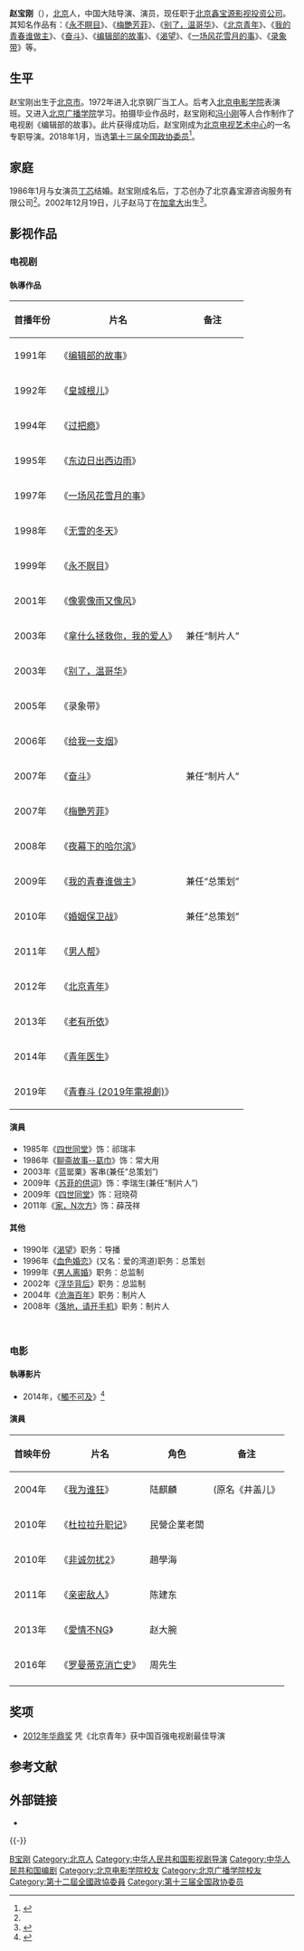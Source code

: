 {{藝人
|姓名 = 赵宝刚
|類型 = 导演
|圖片 = 
|圖片簡介 = 
|原名 = 
|英文名 = Baogang Zhao
|綽號 = 
|出生日期 = {{birth_date_and age|1955|7|7}}
|出生地點 = {{CHN}}[[北京|北京]]
|籍贯 = [[天津|天津]]
|職業 =  [[导演|导演]]、[[编剧|编剧]]
|教育程度 = [[北京广播学院电视学院|北京广播学院电视学院]]编导系88-90级干专班
|配偶 = 丁芯（1986年1月——）<ref name="a1"/>
|兒女 = 儿子：赵马丁（2002年12月——）
|活躍年代 = 1985年-
|相關團體 = 北京电视艺术中心
|IMDb = 1699222
}}
'''赵宝刚'''（{{bd|1955年|7月7日|||Z}}），[[北京市|北京]]人，中国大陆导演、演员，现任职于[[北京鑫宝源影视投资公司|北京鑫宝源影视投资公司]]。其知名作品有：《[[永不瞑目|永不瞑目]]》、《[[梅艷芳菲|梅艷芳菲]]》、《[[别了，温哥华|别了，温哥华]]》、《[[北京青年_(电视剧)|北京青年]]》、《[[我的青春谁做主|我的青春谁做主]]》、《[[奋斗_(2007年电视剧)|奋斗]]》、《[[编辑部的故事|编辑部的故事]]》、《[[渴望|渴望]]》、《[[一场风花雪月的事_(电视剧)|一场风花雪月的事]]》、《[[录象带|录象带]]》等。

== 生平 ==
赵宝刚出生于[[北京市|北京市]]。1972年进入北京钢厂当工人。后考入[[北京电影学院|北京电影学院]]表演班。又进入[[北京广播学院|北京广播学院]]学习。拍摄毕业作品时，赵宝刚和[[冯小刚|冯小刚]]等人合作制作了电视剧《编辑部的故事》。此片获得成功后，赵宝刚成为[[北京电视艺术中心|北京电视艺术中心]]的一名专职导演。2018年1月，当选[[中国人民政治协商会议第十三届全国委员会委员名单|第十三届全国政协委员]]<ref>{{Cite web|url=http://sports.163.com/18/0126/06/D92BRKK400051C89.html|title=中国人民政治协商会议第十三届全国委员会委员名单|accessdate=2018-01-26|last=|work=网易|archive-url=https://web.archive.org/web/20180127143232/http://sports.163.com/18/0126/06/D92BRKK400051C89.html|archive-date=2018-01-27|dead-url=yes}}</ref>。

==家庭==
1986年1月与女演员[[丁芯|丁芯]]结婚。赵宝刚成名后，丁芯创办了北京鑫宝源咨询服务有限公司<ref name="a1"/>。2002年12月19日，儿子赵马丁在[[加拿大|加拿大]]出生<ref>{{cite web|url=http://ent.163.com/ent_2003/editor/030717/030717_179689.html|title=赵宝刚：拿爱情说事儿|publisher=网易|author=吴勇文、白继开|date=2003年7月17日|accessdate=2010-12-17|language=Zh-hans|archive-date=2016-03-05|archive-url=https://web.archive.org/web/20160305022301/http://ent.163.com/ent_2003/editor/030717/030717_179689.html|dead-url=no}}</ref>。

== 影视作品 ==
=== 电视剧=== 
==== 執導作品 ====
{| class="wikitable sortable"
|-
! 首播年份 !! 片名 !!  class="unsortable" | 备注
|-
| 1991年||《[[编辑部的故事|编辑部的故事]]》||
|-
| 1992年||《[[皇城根儿|皇城根儿]]》||
|-
| 1994年||《[[过把瘾|过把瘾]]》||
|-
| 1995年||《[[东边日出西边雨|东边日出西边雨]]》||
|-
| 1997年||《[[一场风花雪月的事_(电视剧)|一场风花雪月的事]]》||
|-
| 1998年||《[[无雪的冬天|无雪的冬天]]》||
|-
| 1999年||《[[永不瞑目_(1999年电视剧)|永不瞑目]]》||
|-
| 2001年||《[[像雾像雨又像风|像雾像雨又像风]]》||
|-
| 2003年||《[[拿什么拯救你，我的爱人|拿什么拯救你，我的爱人]]》||兼任“制片人”
|-
| 2003年||《[[别了，温哥华|别了，温哥华]]》||
|-
| 2005年||《录象带》||
|-
| 2006年||《[[给我一支烟|给我一支烟]]》||
|-
| 2007年||《[[奋斗_(2007年电视剧)|奋斗]]》||兼任“制片人”
|-
| 2007年||《[[梅艷芳菲|梅艷芳菲]]》||
|-
| 2008年||《[[夜幕下的哈尔滨|夜幕下的哈尔滨]]》||
|-
| 2009年||《[[我的青春谁做主|我的青春谁做主]]》||兼任“总策划”
|-
| 2010年||《[[婚姻保卫战|婚姻保卫战]]》||兼任“总策划”
|-
| 2011年||《[[男人帮_(电视剧)|男人帮]]》||
|-
| 2012年||《[[北京青年_(电视剧)|北京青年]]》||
|-
| 2013年||《[[老有所依|老有所依]]》||
|-
| 2014年||《[[青年医生|青年医生]]》||
|-
| 2019年||《[[青春斗_(2019年電視劇)|青春斗 (2019年電視劇)]]》||
|}

==== 演員 ====
* 1985年《[[四世同堂_(1985年电视剧)|四世同堂]]》饰：祁瑞丰
* 1986年《[[聊斋_(1986年电视剧)|聊斋故事--葛巾]]》饰：常大用
* 2003年《蓝罂粟》客串(兼任“总策划”)
* 2009年《[[苏菲的供词|苏菲的供词]]》饰：李瑞生(兼任“制片人”)
* 2009年《[[四世同堂_(2009年电视剧)|四世同堂]]》饰：冠晓荷
* 2011年《[[家，N次方|家，N次方]]》饰：薛茂祥

==== 其他 ====
* 1990年《[[渴望_(电视剧)|渴望]]》职务：导播
* 1996年《[[血色婚恋|血色婚恋]]》(又名：爱的湾道)职务：总策划
* 1999年《[[男人离婚|男人离婚]]》职务：总监制
* 2002年《[[浮华背后|浮华背后]]》职务：总监制
* 2004年《[[沧海百年|沧海百年]]》职务：制片人
* 2008年《[[落地，请开手机|落地，请开手机]]》职务：制片人
　　
=== 电影 ===
==== 執導影片 ====
* 2014年，《[[触不可及_(中国电影)|觸不可及]]》<ref>{{Cite web |url=http://ent.163.com/14/0626/08/9VLE7CUU000300B1.html |title=《触不可及》定档9月19日 孙红雷方中信出席 |access-date=2014-06-26 |archive-date=2020-08-11 |archive-url=https://web.archive.org/web/20200811072525/http://ent.163.com/14/0626/08/9VLE7CUU000300B1.html |dead-url=no }}</ref>

====演員====
{| class="wikitable sortable"
|-
! 首映年份 !! 片名 !! 角色 !! class="unsortable" | 备注
|-
| 2004年 ||《[[我为谁狂|我为谁狂]]》||陆麒麟||(原名《井盖儿》
|-
| 2010年 ||《[[杜拉拉升职记_(电影)|杜拉拉升职记]]》||民營企業老闆||
|-
| 2010年 ||《[[非诚勿扰2|非诚勿扰2]]》||趙學海||
|-
| 2011年 ||《[[亲密敌人|亲密敌人]]》||陈建东||
|-
| 2013年 ||《[[愛情不NG|愛情不NG]]》||赵大腕||
|-
|2016年
|《[[羅曼蒂克消亡史|罗曼蒂克消亡史]]》
|周先生
|
|-
|}

== 奖项 ==
* [[2012年华鼎奖|2012年华鼎奖]] 凭《北京青年》获中国百强电视剧最佳导演

== 参考文献 ==
{{Reflist|35em}}

== 外部链接 ==
{{Wikiquote}}
* {{Sinaweibo|2019626923}}

{{-}}
{{赵宝刚}}
{{中国电视剧飞天奖优秀导演}}
{{中国电视金鹰奖最佳电视剧导演}}

{{Authority control}}
{{DEFAULTSORT:Zhao赵}}
[[Category:赵姓|B宝刚]]
[[Category:北京人|Category:北京人]]
[[Category:中华人民共和国影视剧导演|Category:中华人民共和国影视剧导演]]
[[Category:中华人民共和国编剧|Category:中华人民共和国编剧]]
[[Category:北京电影学院校友|Category:北京电影学院校友]]
[[Category:北京广播学院校友|Category:北京广播学院校友]]
[[Category:第十二屆全國政協委員|Category:第十二屆全國政協委員]]
[[Category:第十三届全国政协委员|Category:第十三届全国政协委员]]